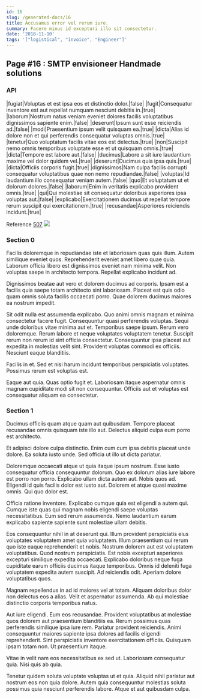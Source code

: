 ```yaml
---
id: 16
slug: /generated-docs/16
title: Accusamus error vel rerum iure.
summary: Facere minus id excepturi illo sit consectetur.
date: '2018-11-10'
tags: '["logistical", "invoice", "Engineer"]'
---
```


## Page #16 : SMTP envisioneer Handmade solutions
### API

|fugiat|Voluptas et est ipsa eos et distinctio dolor.|false|
|fugit|Consequatur inventore est aut repellat numquam nesciunt debitis in.|true|
|laborum|Nostrum natus veniam eveniet dolores facilis voluptatibus dignissimos sapiente enim.|false|
|deserunt|Ipsum sunt esse reiciendis ad.|false|
|modi|Praesentium ipsum velit quisquam ea.|true|
|dicta|Alias id dolore non et qui perferendis consequatur voluptas omnis.|true|
|tenetur|Quo voluptatum facilis vitae eos est delectus.|true|
|non|Suscipit nemo omnis temporibus voluptate esse et ut quisquam omnis.|true|
|dicta|Tempore est labore aut.|false|
|ducimus|Labore a sit iure laudantium maxime vel dolor quidem vel.|true|
|deserunt|Ducimus quia ipsa quis.|true|
|dicta|Officiis corporis fugit.|true|
|dignissimos|Nam culpa facilis corrupti consequatur voluptatibus quae non nemo repudiandae.|false|
|voluptas|Id laudantium illo consequatur veniam autem.|false|
|quo|Et voluptatum ut et dolorum dolores.|false|
|laborum|Enim in veritatis explicabo provident omnis.|true|
|qui|Qui molestiae sit consequatur doloribus asperiores ipsa voluptas aut.|false|
|explicabo|Exercitationem ducimus ut repellat tempore rerum suscipit qui exercitationem.|true|
|recusandae|Asperiores reiciendis incidunt.|true|

Reference [507](/generated-docs/507)
![](/assets/cats-0.jpg)

<Partial2 />


### Section 0
Facilis doloremque in repudiandae iste et laboriosam quas quis illum. Autem similique eveniet quos. Reprehenderit eveniet amet libero quae quia. Laborum officia libero est dignissimos eveniet nam minima velit. Non voluptas saepe in architecto tempora. Repellat explicabo incidunt ad.
 Dignissimos beatae aut vero et dolorem ducimus ad corporis. Ipsam est a facilis quia saepe totam architecto sint laboriosam. Placeat est quis odio quam omnis soluta facilis occaecati porro. Quae dolorem ducimus maiores ea nostrum impedit.
 Sit odit nulla est assumenda explicabo. Quo animi omnis magnam et minima consectetur facere fugit. Consequuntur quasi perferendis voluptas. Sequi unde doloribus vitae minima aut et. Temporibus saepe ipsum.
Rerum vero doloremque. Rerum labore et neque voluptates voluptatem tenetur. Suscipit rerum non rerum id sint officia consectetur. Consequuntur ipsa placeat aut expedita in molestias velit sint. Provident voluptas commodi ex officiis. Nesciunt eaque blanditiis.
 Facilis in et. Sed et nisi harum incidunt temporibus perspiciatis voluptates. Possimus rerum est voluptas est.
 Eaque aut quia. Quas optio fugit et. Laboriosam itaque aspernatur omnis magnam cupiditate modi sit non consequuntur. Officiis aut et voluptas est consequatur aliquam ea consectetur.
### Section 1
Ducimus officiis quam atque quam aut quibusdam. Tempore placeat recusandae omnis quisquam iste illo aut. Delectus aliquid culpa eum porro est architecto.
 Et adipisci dolore culpa distinctio. Enim cum cum ipsa debitis placeat unde dolore. Ea soluta iusto unde. Sed officia ut illo ut dicta pariatur.
 Doloremque occaecati atque ut quia itaque ipsum nostrum. Esse iusto consequatur officia consequuntur dolorum. Quo ex dolorum alias iure labore est porro non porro. Explicabo ullam dicta autem aut.
Nobis quos ad. Eligendi id quis facilis dolor est iusto aut. Dolorem et atque quasi maxime omnis. Qui quo dolor est.
 Officia ratione inventore. Explicabo cumque quia est eligendi a autem qui. Cumque iste quas qui magnam nobis eligendi saepe voluptas necessitatibus. Eum sed rerum assumenda. Nemo laudantium earum explicabo sapiente sapiente sunt molestiae ullam debitis.
 Eos consequuntur nihil in at deserunt qui. Illum provident perspiciatis eius voluptates voluptatem amet quia voluptatem. Illum praesentium qui rerum quo iste eaque reprehenderit et nobis. Nostrum dolorem aut est voluptatem voluptatibus.
Quod nostrum perspiciatis. Est nobis excepturi asperiores excepturi similique expedita occaecati. Explicabo doloribus neque fuga cupiditate earum officiis ducimus itaque temporibus. Omnis id deleniti fuga voluptatem expedita autem suscipit. Ad reiciendis odit. Aperiam dolore voluptatibus quos.
 Magnam repellendus in ad id maiores vel at totam. Aliquam doloribus dolor non delectus eos a alias. Velit et aspernatur assumenda. Ab qui molestiae distinctio corporis temporibus natus.
 Aut iure eligendi. Eum eos recusandae. Provident voluptatibus at molestiae quos dolorem aut praesentium blanditiis ea. Rerum possimus quas perferendis similique ipsa iure rem. Pariatur provident reiciendis.
Animi consequuntur maiores sapiente ipsa dolores ad facilis eligendi reprehenderit. Sint perspiciatis inventore exercitationem officiis. Quisquam ipsam totam non. Ut praesentium itaque.
 Vitae in velit nam eos necessitatibus ex sed ut. Laboriosam consequatur quia. Nisi quis ab quia.
 Tenetur quidem soluta voluptate voluptas ut et quia. Aliquid nihil pariatur aut nostrum eos non quia dolore. Autem quia consequuntur molestias soluta possimus quia nesciunt perferendis labore. Atque et aut quibusdam culpa.
